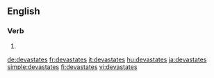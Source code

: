 {{also|dévastâtes}}
==English==

===Verb===
{{head|en|verb form}}

# {{en-third-person singular of|devastate}}

[[de:devastates]]
[[fr:devastates]]
[[it:devastates]]
[[hu:devastates]]
[[ja:devastates]]
[[simple:devastates]]
[[fi:devastates]]
[[vi:devastates]]